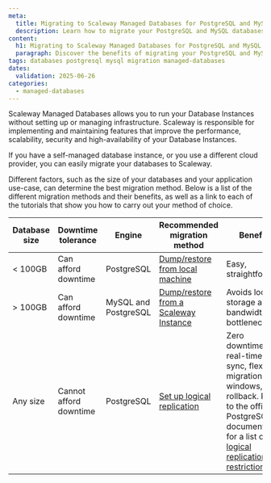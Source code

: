 ```yaml
---
meta:
  title: Migrating to Scaleway Managed Databases for PostgreSQL and MySQL
  description: Learn how to migrate your PostgreSQL and MySQL databases to Scaleway Managed Databases for improved performance and scalability
content:
  h1: Migrating to Scaleway Managed Databases for PostgreSQL and MySQL
  paragraph: Discover the benefits of migrating your PostgreSQL and MySQL databases to Scaleway Managed Databases and get step-by-step guidance on the migration process
tags: databases postgresql mysql migration managed-databases
dates:
  validation: 2025-06-26
categories:
  - managed-databases
---
```


Scaleway Managed Databases allows you to run your Database Instances without setting up or managing infrastructure. Scaleway is responsible for implementing and maintaining features that improve the performance, scalability, security and high-availability of your Database Instances.

If you have a self-managed database instance, or you use a different cloud provider, you can easily migrate your databases to Scaleway.

Different factors, such as the size of your databases and your application use-case, can determine the best migration method. Below is a list of the different migration methods and their benefits, as well as a link to each of the tutorials that show you how to carry out your method of choice.

| Database size | Downtime tolerance | Engine | Recommended migration method | Benefits |
| --- | --- | --- | --- | --- |
| < 100GB | Can afford downtime | PostgreSQL | [Dump/restore from local machine](/managed-databases-for-postgresql-and-mysql/api-cli/import-data-to-managed-postgresql-databases/#using-pgadmin) | Easy, straightforward |
| > 100GB | Can afford downtime | MySQL and PostgreSQL | [Dump/restore from a Scaleway Instance](/tutorials/migrate-databases-instance/) | Avoids local storage and bandwidth bottlenecks |
| Any size | Cannot afford downtime | PostgreSQL | [Set up logical replication](/managed-databases-for-postgresql-and-mysql/api-cli/logical-replication-as-subscriber/)  | Zero downtime, real-time data sync, flexible migration windows, easy rollback. Refer to the official PostgreSQL documentation for a list of [logical replication restrictions](https://www.postgresql.org/docs/16/logical-replication-restrictions.html) |
